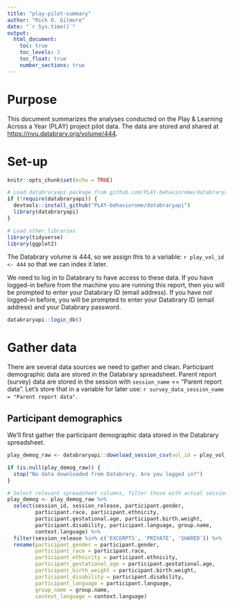 ```yaml
---
title: "play-pilot-summary"
author: "Rick O. Gilmore"
date: "`r Sys.time()`"
output: 
  html_document:
    toc: true
    toc_levels: 3
    toc_float: true
    number_sections: true
---
```


# Purpose

This document summarizes the analyses conducted on the Play & Learning Across a Year (PLAY) project pilot data.
The data are stored and shared at <https://nyu.databrary.org/volume/444>.

# Set-up

```r
knitr::opts_chunk$set(echo = TRUE)

# Load databraryapi package from github.com/PLAY-behaviorome/databraryapi
if (!require(databraryapi)) {
  devtools::install_github("PLAY-behaviorome/databraryapi")
  library(databraryapi)
}

# Load other libraries
library(tidyverse)
library(ggplot2)
```

The Databrary volume is 444, so we assign this to a variable: `r play_vol_id <- 444` so that we can index it later.

We need to log in to Databrary to have access to these data.
If you have logged-in before from the machine you are running this report, then you will be prompted to enter your Databrary ID (email address).
If you have *not* logged-in before, you will be prompted to enter your Databrary ID (email address) and your Databrary password.

```r
databraryapi::login_db()
```

# Gather data

There are several data sources we need to gather and clean.
Participant demographic data are stored in the Databrary spreadsheet.
Parent report (survey) data are stored in the session with `session_name` == "Parent report data".
Let's store that in a variable for later use: `r survey_data_session_name = "Parent report data"`.

## Participant demographics

We'll first gather the participant demographic data stored in the Databrary spreadsheet.

```r
play_demog_raw <- databraryapi::download_session_csv(vol_id = play_vol_id)

if (is.null(play_demog_raw)) {
  stop("No data downloaded from Databrary. Are you logged in?")
}

# Select relevant spreadsheet columns, filter those with actual session data, and rename variables to use underscores
play_demog <- play_demog_raw %>%
  select(session_id, session_release, participant.gender,
         participant.race, participant.ethnicity,
         participant.gestational.age, participant.birth.weight,
         participant.disability, participant.language, group.name,
         context.language) %>%
  filter(session_release %in% c('EXCERPTS', 'PRIVATE', 'SHARED')) %>%
  rename(participant_gender = participant.gender,
         participant_race = participant.race,
         participant_ethnicity = participant.ethnicity,
         participant_gestational_age = participant.gestational.age,
         participant_birth_weight = participant.birth.weight,
         participant_disability = participant.disability, 
         participant_language = participant.language, 
         group_name = group.name,
         context_language = context.language)
```

